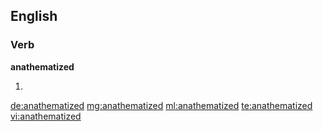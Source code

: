 ==English==

===Verb===
'''anathematized'''

# {{past of|[[anathematize]]}}

[[de:anathematized]]
[[mg:anathematized]]
[[ml:anathematized]]
[[te:anathematized]]
[[vi:anathematized]]